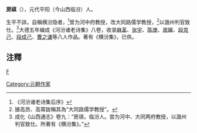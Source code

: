 '''房祺'''（{{bd|?||?|}}），元代平阳（今山西临汾）人。

生平不詳。自稱横汾隐者，<ref>《河汾诸老诗集后序》</ref>曾为河中府教授，改大同路儒学教授，<ref>據高昂、高霄跋稱其為“大同路儒学教授”。</ref>以潞州判官致仕。<ref>成化《山西通志》卷九：“房祺，临汾人。尝为河中、大同两府教授，以潞州判官致仕。所著有《横汾集》。”</ref>大德五年编成《河汾诸老诗集》八卷，收录[[麻革|麻革]]、[[张宇|张宇]]、[[陈庚|陈庚]]、[[房皞|房皞]]、[[段克己|段克己]]、[[段成己|段成己]]、[[曹之谦|曹之谦]]等八人作品。著有《横汾集》，已佚。

==注釋==
{{reflist}}
[[category:元朝官員|F]]
[[Category:元朝作家|Category:元朝作家]]
